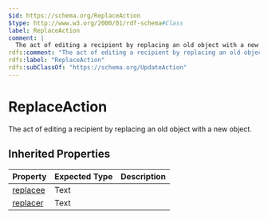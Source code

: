```yaml
---
$id: https://schema.org/ReplaceAction
$type: http://www.w3.org/2000/01/rdf-schema#Class
label: ReplaceAction
comment: |
  The act of editing a recipient by replacing an old object with a new object.
rdfs:comment: "The act of editing a recipient by replacing an old object with a new object."
rdfs:label: "ReplaceAction"
rdfs:subClassOf: "https://schema.org/UpdateAction"
---
```


# ReplaceAction

The act of editing a recipient by replacing an old object with a new object.

## Inherited Properties

| Property | Expected Type | Description |
| --- | --- | --- |
| [replacee](https://schema.org/replacee) | Text |  |
| [replacer](https://schema.org/replacer) | Text |  |
